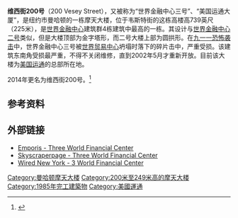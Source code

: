 {{Infobox building
|name               = 維西街200號
|native_building_name= 200 Vesey Street {{en icon}}
|status             = 完工
|image              = 3 World Financial Center.jpg
|image_size         = 180px
|caption            = 拍攝於2006年
|location           = {{USA}}[[紐約州|紐約州]][[曼哈顿|紐約市]][[維西街200號|維西街200號]]10281
|coordinates        = {{coord|40|42|49|N|74|00|53|W|region:US-NY|display=inline,title}}
|map_type           = Lower Manhattan#New York#USA
|start_date         = 1983
|completion_date    = 1985
|opened_date        = 1986
|architect          = Haines Lundberg Waehler, Cesar Pelli & Associates
|owner              = [[美国运通|美国运通]]（下半部）<br>{{tsl|en|Brookfield Office Properties布鲁克菲尔德写字楼物业}}（上半部）
|cost               = {{USD|8億}}
|floor_area         = {{convert|2,491,000|sqft|abbr=on}}
|floor_count        = 51
|references         = <ref>{{emporis|115595}}</ref>
|building_type      = 辦公
|antenna_spire      = {{convert|739|ft|m|abbr=on}}
|structural_engineer= Thornton-Tomasetti Engineers
}}
'''维西街200号'''（200 Vesey Street），又被称为“世界金融中心三号”、“美国运通大厦”，是纽约市曼哈顿的一栋摩天大楼，位于韦斯特街的这栋高楼高739英尺（225米），是[[世界金融中心|世界金融中心]]建筑群4栋建筑中最高的一栋。其设计与[[世界金融中心二号|世界金融中心二号]]类似，但是大楼顶部为金字塔形，而二号大楼上部为圆拱形。在[[九一一恐怖袭击|九一一恐怖袭击]]中，世界金融中心三号被[[世界贸易中心|世界贸易中心]]坍塌时落下的碎片击中，严重受损。该建筑东南角受损最严重，不得不关闭维修，直到2002年5月才重新开放。目前该大楼为[[美国运通|美国运通]]的总部所在地。

2014年更名为维西街200号。<ref>{{cite web |url=http://brookfieldplaceny.com/renovation-updates |title=存档副本 |accessdate=2016-02-01  |deadurl=yes |archiveurl=https://web.archive.org/web/20140709061233/http://brookfieldplaceny.com/renovation-updates |archivedate=2014-07-09 }}</ref>

== 参考资料 ==
{{reflist}}

== 外部链接 ==
{{Commons category|3 World Financial Center}}
*[http://www.emporis.com/en/wm/bu/?id=3worldfinancialcenter-newyorkcity-ny-usa Emporis - Three World Financial Center] {{Wayback|url=http://www.emporis.com/en/wm/bu/?id=3worldfinancialcenter-newyorkcity-ny-usa |date=20080317205902 }}
*[http://skyscraperpage.com/cities/?buildingID=248/ Skyscraperpage - Three World Financial Center]
*[http://www.wirednewyork.com/wfc/3wfc/ Wired New York - 3 World Financial Center]

[[Category:曼哈顿摩天大楼|Category:曼哈顿摩天大楼]]
[[Category:200米至249米高的摩天大楼|Category:200米至249米高的摩天大楼]]
[[Category:1985年完工建築物|Category:1985年完工建築物]]
[[Category:美國運通|Category:美國運通]]